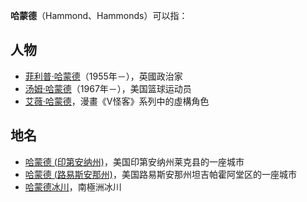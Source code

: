 '''哈蒙德'''（Hammond、Hammonds）可以指：

==人物==
*[[菲利普·哈蒙德|菲利普·哈蒙德]]（1955年－），英國政治家
*[[汤姆·哈蒙德|汤姆·哈蒙德]]（1967年－），美国篮球运动员
*[[艾薇·哈蒙德|艾薇·哈蒙德]]，漫畫《V怪客》系列中的虛構角色

==地名==
*[[哈蒙德_(印第安纳州)|哈蒙德 (印第安纳州)]]，美国印第安纳州莱克县的一座城市
*[[哈蒙德_(路易斯安那州)|哈蒙德 (路易斯安那州)]]，美国路易斯安那州坦吉帕霍阿堂区的一座城市
*[[哈蒙德冰川|哈蒙德冰川]]，南極洲冰川

{{Disambig|Cat=三字消歧义}}